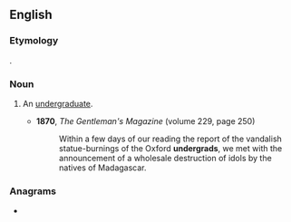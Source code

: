 ==English==

===Etymology===
{{clipping|en|undergraduate}}.

===Noun===
{{en-noun}}

# {{lb|en|informal}} An [[undergraduate]].
#* '''1870''', ''The Gentleman's Magazine'' (volume 229, page 250)
#*: Within a few days of our reading the report of the vandalish statue-burnings of the Oxford '''undergrads''', we met with the announcement of a wholesale destruction of idols by the natives of Madagascar.

===Anagrams===
* {{anagrams|en|a=addegnrru|underdrag}}